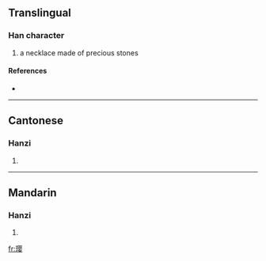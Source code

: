 {{also|瓔}}
==Translingual==

===Han character===
{{Han char|rn=96|rad=玉|as=11|sn=15|four=|canj=一土月人女 (MGBOV)}}

# a necklace made of precious stones

====References====
* {{Han ref|kx=0741.221|hdz=21135.060|uh=748E|ud=29838}}

----

==Cantonese==

===Hanzi===
{{yue-hanzi|jyut=|y=ying1}}

# {{defn|Cantonese}}

----

==Mandarin==

===Hanzi===
{{cmn-hanzi|tra=瓔|pin=[[yīng]] ([[ying1]])|wg=ying<sup>1</sup>}}

# {{defn|Mandarin}}

[[fr:璎]]
